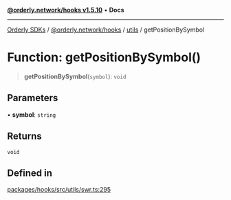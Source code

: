 [**@orderly.network/hooks v1.5.10**](/sdks/tech-doc/@orderly.network/hooks/README) • **Docs**

***

[Orderly SDKs](/sdks/tech-doc/packages) / [@orderly.network/hooks](/sdks/tech-doc/@orderly.network/hooks/README) / [utils](/sdks/tech-doc/@orderly.network/hooks/namespaces/utils/README) / getPositionBySymbol

# Function: getPositionBySymbol()

> **getPositionBySymbol**(`symbol`): `void`

## Parameters

• **symbol**: `string`

## Returns

`void`

## Defined in

[packages/hooks/src/utils/swr.ts:295](https://github.com/OrderlyNetwork/js-sdk/blob/554ae704783e3b83c40bb234a899e8f02987d9b6/packages/hooks/src/utils/swr.ts#L295)
